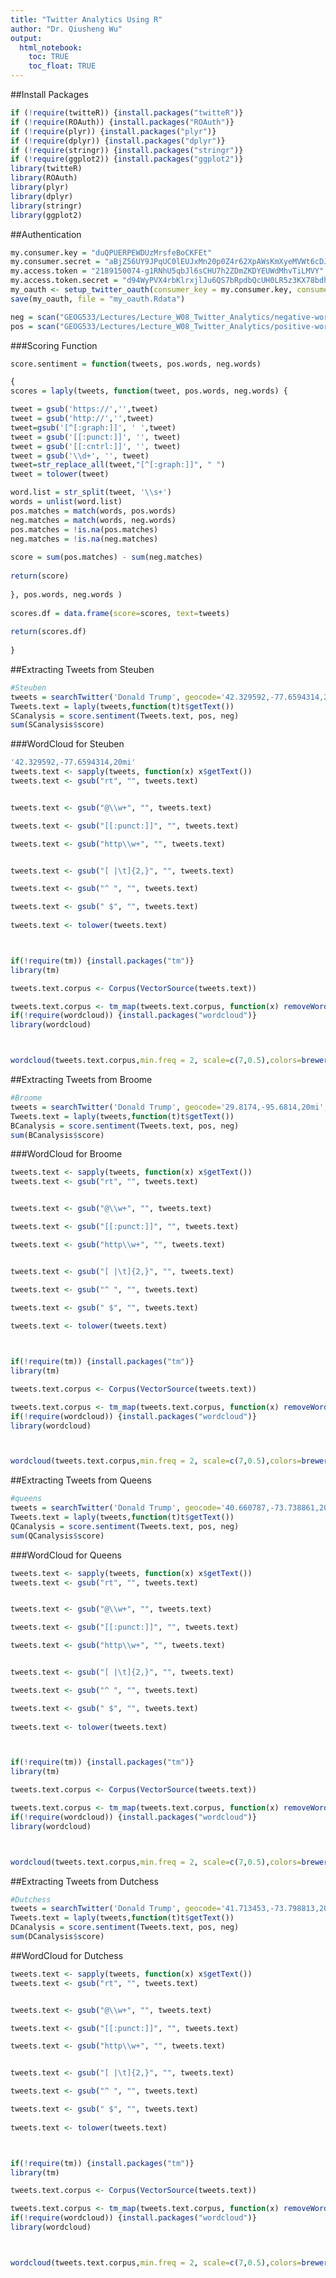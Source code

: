 ---
title: "Twitter Analytics Using R"
author: "Dr. Qiusheng Wu"
output: 
  html_notebook:
    toc: TRUE
    toc_float: TRUE
---


##Install Packages
```{r}
if (!require(twitteR)) {install.packages("twitteR")}
if (!require(ROAuth)) {install.packages("ROAuth")}
if (!require(plyr)) {install.packages("plyr")}
if (!require(dplyr)) {install.packages("dplyr")}
if (!require(stringr)) {install.packages("stringr")}
if (!require(ggplot2)) {install.packages("ggplot2")}
library(twitteR)
library(ROAuth)
library(plyr)
library(dplyr)
library(stringr)
library(ggplot2)
```

##Authentication
```{r}
my.consumer.key = "duQPUERPEWDUzMrsfeBoCKFEt"
my.consumer.secret = "aBjZ56UY9JPqUC0lEUJxMn20p0Z4r62XpAWsKmXyeMVWt6cDJb"
my.access.token = "2189150074-g1RNhU5qbJl6sCHU7h2ZDmZKDYEUWdMhvTiLMVY"
my.access.token.secret = "d94WyPVX4rbKlrxjlJu6QS7bRpdbQcUH0LR5z3KX78bdh"
my_oauth <- setup_twitter_oauth(consumer_key = my.consumer.key, consumer_secret = my.consumer.secret, access_token = my.access.token, access_secret = my.access.token.secret)
save(my_oauth, file = "my_oauth.Rdata")
```


```{r}
neg = scan("GEOG533/Lectures/Lecture_W08_Twitter_Analytics/negative-words.txt", what="character", comment.char=";")
pos = scan("GEOG533/Lectures/Lecture_W08_Twitter_Analytics/positive-words.txt", what="character", comment.char=";")
```
###Scoring Function
```{r}
score.sentiment = function(tweets, pos.words, neg.words)

{
scores = laply(tweets, function(tweet, pos.words, neg.words) {

tweet = gsub('https://','',tweet) 
tweet = gsub('http://','',tweet)
tweet=gsub('[^[:graph:]]', ' ',tweet)
tweet = gsub('[[:punct:]]', '', tweet)
tweet = gsub('[[:cntrl:]]', '', tweet) 
tweet = gsub('\\d+', '', tweet) 
tweet=str_replace_all(tweet,"[^[:graph:]]", " ") 
tweet = tolower(tweet) 

word.list = str_split(tweet, '\\s+') 
words = unlist(word.list)
pos.matches = match(words, pos.words) 
neg.matches = match(words, neg.words)
pos.matches = !is.na(pos.matches) 
neg.matches = !is.na(neg.matches)
 
score = sum(pos.matches) - sum(neg.matches) 
 
return(score)
 
}, pos.words, neg.words )
 
scores.df = data.frame(score=scores, text=tweets)
 
return(scores.df)
 
}

```

##Extracting Tweets from Steuben 
```{r}
#Steuben
tweets = searchTwitter('Donald Trump', geocode='42.329592,-77.6594314,20mi',  n = 100)
Tweets.text = laply(tweets,function(t)t$getText())
SCanalysis = score.sentiment(Tweets.text, pos, neg)
sum(SCanalysis$score)
```
###WordCloud for Steuben
```{r}
'42.329592,-77.6594314,20mi'
tweets.text <- sapply(tweets, function(x) x$getText())
tweets.text <- gsub("rt", "", tweets.text)


tweets.text <- gsub("@\\w+", "", tweets.text)

tweets.text <- gsub("[[:punct:]]", "", tweets.text)

tweets.text <- gsub("http\\w+", "", tweets.text)


tweets.text <- gsub("[ |\t]{2,}", "", tweets.text)

tweets.text <- gsub("^ ", "", tweets.text)

tweets.text <- gsub(" $", "", tweets.text)
 
tweets.text <- tolower(tweets.text)



if(!require(tm)) {install.packages("tm")}
library(tm)

tweets.text.corpus <- Corpus(VectorSource(tweets.text))

tweets.text.corpus <- tm_map(tweets.text.corpus, function(x) removeWords(x,stopwords()))
if(!require(wordcloud)) {install.packages("wordcloud")}
library(wordcloud)



wordcloud(tweets.text.corpus,min.freq = 2, scale=c(7,0.5),colors=brewer.pal(8, "Dark2"),  random.color= TRUE, random.order = FALSE, max.words = 150)
```

##Extracting Tweets from Broome
```{r}
#Broome
tweets = searchTwitter('Donald Trump', geocode='29.8174,-95.6814,20mi',  n = 100)
Tweets.text = laply(tweets,function(t)t$getText())
BCanalysis = score.sentiment(Tweets.text, pos, neg)
sum(BCanalysis$score)
```
###WordCloud for Broome
```{r}
tweets.text <- sapply(tweets, function(x) x$getText())
tweets.text <- gsub("rt", "", tweets.text)


tweets.text <- gsub("@\\w+", "", tweets.text)

tweets.text <- gsub("[[:punct:]]", "", tweets.text)

tweets.text <- gsub("http\\w+", "", tweets.text)


tweets.text <- gsub("[ |\t]{2,}", "", tweets.text)

tweets.text <- gsub("^ ", "", tweets.text)

tweets.text <- gsub(" $", "", tweets.text)
 
tweets.text <- tolower(tweets.text)



if(!require(tm)) {install.packages("tm")}
library(tm)

tweets.text.corpus <- Corpus(VectorSource(tweets.text))

tweets.text.corpus <- tm_map(tweets.text.corpus, function(x) removeWords(x,stopwords()))
if(!require(wordcloud)) {install.packages("wordcloud")}
library(wordcloud)



wordcloud(tweets.text.corpus,min.freq = 2, scale=c(7,0.5),colors=brewer.pal(8, "Dark2"),  random.color= TRUE, random.order = FALSE, max.words = 150)
```

##Extracting Tweets from Queens 
```{r}
#queens
tweets = searchTwitter('Donald Trump', geocode='40.660787,-73.738861,20mi',  n = 100)
Tweets.text = laply(tweets,function(t)t$getText())
QCanalysis = score.sentiment(Tweets.text, pos, neg)
sum(QCanalysis$score)
```
###WordCloud for Queens
```{r}
tweets.text <- sapply(tweets, function(x) x$getText())
tweets.text <- gsub("rt", "", tweets.text)


tweets.text <- gsub("@\\w+", "", tweets.text)

tweets.text <- gsub("[[:punct:]]", "", tweets.text)

tweets.text <- gsub("http\\w+", "", tweets.text)


tweets.text <- gsub("[ |\t]{2,}", "", tweets.text)

tweets.text <- gsub("^ ", "", tweets.text)

tweets.text <- gsub(" $", "", tweets.text)
 
tweets.text <- tolower(tweets.text)



if(!require(tm)) {install.packages("tm")}
library(tm)

tweets.text.corpus <- Corpus(VectorSource(tweets.text))

tweets.text.corpus <- tm_map(tweets.text.corpus, function(x) removeWords(x,stopwords()))
if(!require(wordcloud)) {install.packages("wordcloud")}
library(wordcloud)



wordcloud(tweets.text.corpus,min.freq = 2, scale=c(7,0.5),colors=brewer.pal(8, "Dark2"),  random.color= TRUE, random.order = FALSE, max.words = 150)
```
##Extracting Tweets from Dutchess
```{r}
#Dutchess
tweets = searchTwitter('Donald Trump', geocode='41.713453,-73.798813,20mi',  n = 100)
Tweets.text = laply(tweets,function(t)t$getText())
DCanalysis = score.sentiment(Tweets.text, pos, neg)
sum(DCanalysis$score)
```
##WordCloud for Dutchess
```{r}
tweets.text <- sapply(tweets, function(x) x$getText())
tweets.text <- gsub("rt", "", tweets.text)


tweets.text <- gsub("@\\w+", "", tweets.text)

tweets.text <- gsub("[[:punct:]]", "", tweets.text)

tweets.text <- gsub("http\\w+", "", tweets.text)


tweets.text <- gsub("[ |\t]{2,}", "", tweets.text)

tweets.text <- gsub("^ ", "", tweets.text)

tweets.text <- gsub(" $", "", tweets.text)
 
tweets.text <- tolower(tweets.text)



if(!require(tm)) {install.packages("tm")}
library(tm)

tweets.text.corpus <- Corpus(VectorSource(tweets.text))

tweets.text.corpus <- tm_map(tweets.text.corpus, function(x) removeWords(x,stopwords()))
if(!require(wordcloud)) {install.packages("wordcloud")}
library(wordcloud)



wordcloud(tweets.text.corpus,min.freq = 2, scale=c(7,0.5),colors=brewer.pal(8, "Dark2"),  random.color= TRUE, random.order = FALSE, max.words = 150)
```

